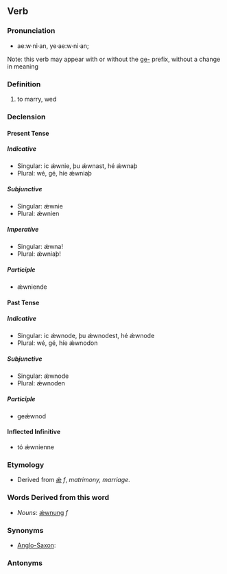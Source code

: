 ==Verb==

===Pronunciation===
*ae:w·ni·an, ye·ae:w·ni·an; 

Note: this verb may appear with or without the [[ge-]] prefix, without a change in meaning

===Definition===
# to marry, wed

===Declension===

====Present Tense====

=====Indicative=====
*Singular: ic ǽwnie, þu ǽwnast, hé ǽwnaþ
*Plural: wé, gé, híe ǽwniaþ

=====Subjunctive=====
*Singular: ǽwnie
*Plural: ǽwnien

=====Imperative=====
*Singular: ǽwna!
*Plural: ǽwniaþ!

=====Participle=====
*ǽwniende

====Past Tense====

=====Indicative=====
*Singular: ic ǽwnode, þu ǽwnodest, hé ǽwnode
*Plural: wé, gé, híe ǽwnodon

=====Subjunctive=====
*Singular: ǽwnode
*Plural: ǽwnoden

=====Participle=====
*geǽwnod

====Inflected Infinitive====
*tó ǽwnienne

===Etymology===
*Derived from [[ǽ]] ''f'', ''matrimony, marriage''.

===Words Derived from this word===
*''Nouns'': [[ǽwnung]] ''f''

===Synonyms===
*[[Anglo-Saxon]]: [[]]

===Antonyms===